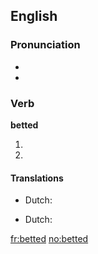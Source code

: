 ==English==

===Pronunciation===
* {{SAMPA|/'/}}
* {{IPA|/ˈbɛtət/}}

===Verb===
'''betted'''

# {{simple past of|[[bet]]}}
# {{past participle of|[[bet]]}}

====Translations====
{{trans-top|simple past of bet}}
* Dutch: {{t-|nl|gokte}}
{{trans-mid}}
{{trans-bottom}}

{{trans-top|past participle of bet}}
* Dutch: {{t+|nl|gegokt}}
{{trans-mid}}
{{trans-bottom}}

[[fr:betted]]
[[no:betted]]